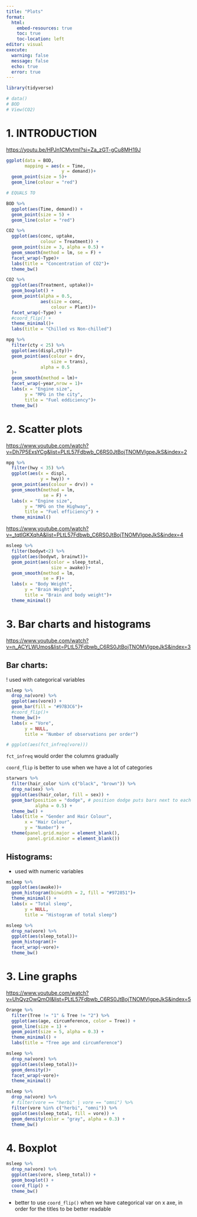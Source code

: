 ```yaml
---
title: "Plots"
format: 
  html:
    embed-resources: true
    toc: true
    toc-location: left
editor: visual
execute:
  warning: false
  message: false
  echo: true
  error: true
---
```


```r
library(tidyverse)

# data()
# BOD
# View(CO2)
```

# 1. INTRODUCTION

<https://youtu.be/HPJn1CMvtmI?si=Za_zGT-gCu8MH19J>

```r
ggplot(data = BOD,
       mapping = aes(x = Time,
                     y = demand))+
  geom_point(size = 5)+
  geom_line(colour = "red")

# EQUALS TO 

BOD %>% 
  ggplot(aes(Time, demand)) +
  geom_point(size = 5) +
  geom_line(color = "red")

CO2 %>%
  ggplot(aes(conc, uptake, 
             colour = Treatment)) +
  geom_point(size = 3, alpha = 0.5) +
  geom_smooth(method = lm, se = F) +
  facet_wrap(~Type)+
  labs(title = "Concentration of CO2")+
  theme_bw()

CO2 %>% 
  ggplot(aes(Treatment, uptake))+
  geom_boxplot() +
  geom_point(alpha = 0.5,
             aes(size = conc,
                 colour = Plant))+
  facet_wrap(~Type) +
  #coord_flip() +
  theme_minimal()+
  labs(title = "Chilled vs Non-chilled")

mpg %>% 
  filter(cty < 25) %>% 
  ggplot(aes(displ,cty))+
  geom_point(aes(colour = drv,
                 size = trans),
             alpha = 0.5
  )+
  geom_smooth(method = lm)+
  facet_wrap(~year,nrow = 1)+
  labs(x = "Engine size",
       y = "MPG in the city",
       title = "Fuel eddiciency")+
  theme_bw()

```

# 2. Scatter plots

<https://www.youtube.com/watch?v=Dh7P5ExsYCg&list=PLtL57Fdbwb_C6RS0JtBojTNOMVlgpeJkS&index=2>

```r
mpg %>% 
  filter(hwy < 35) %>% 
  ggplot(aes(x = displ,
             y = hwy)) +
  geom_point(aes(colour = drv)) +
  geom_smooth(method = lm,
              se = F) +
  labs(x = "Engine size",
       y = "MPG on the Highway",
       title = "Fuel efficiency") +
  theme_minimal()

```

<https://www.youtube.com/watch?v=_tqtIGKXqhA&list=PLtL57Fdbwb_C6RS0JtBojTNOMVlgpeJkS&index=4>

```r
msleep %>% 
  filter(bodywt<2) %>% 
  ggplot(aes(bodywt, brainwt))+
  geom_point(aes(color = sleep_total,
                 size = awake))+
  geom_smooth(method = lm,
              se = F)+
  labs(x = "Body Weight",
       y = "Brain Weight",
       title = "Brain and body weight")+
  theme_minimal()

```

# 3. Bar charts and histograms

<https://www.youtube.com/watch?v=n_ACYLWUmos&list=PLtL57Fdbwb_C6RS0JtBojTNOMVlgpeJkS&index=3>

## Bar charts:

! used with categorical variables

```r
msleep %>% 
  drop_na(vore) %>% 
  ggplot(aes(vore)) +
  geom_bar(fill = "#97B3C6")+
  #coord_flip()+
  theme_bw()+
  labs(x = "Vore",
       y = NULL,
       title = "Number of observations per order")

# ggplot(aes(fct_infreq(vore)))
```

`fct_infreq` would order the columns gradually

`coord_flip` is better to use when we have a lot of categories

```r
starwars %>% 
  filter(hair_color %in% c("black", "brown")) %>%
  drop_na(sex) %>% 
  ggplot(aes(hair_color, fill = sex)) +
  geom_bar(position = "dodge", # position dodge puts bars next to each other
           alpha = 0.5) +
  theme_bw() +
  labs(title = "Gender and Hair Colour",
       x = "Hair Colour",
       y = "Number") +
  theme(panel.grid.major = element_blank(),
        panel.grid.minor = element_blank())

```


## Histograms:

-   used with numeric variables

```r

msleep %>%
  ggplot(aes(awake))+
  geom_histogram(binwidth = 2, fill = "#972851")+
  theme_minimal() +
  labs(x = "Total sleep",
       y = NULL,
       title = "Histogram of total sleep")

```
```r
msleep %>% 
  drop_na(vore) %>% 
  ggplot(aes(sleep_total))+
  geom_histogram()+
  facet_wrap(~vore)+
  theme_bw()
```

# 3. Line graphs

<https://www.youtube.com/watch?v=UhQyzOwQmOI&list=PLtL57Fdbwb_C6RS0JtBojTNOMVlgpeJkS&index=5>

```r
Orange %>% 
  filter(Tree != "1" & Tree != "2") %>%
  ggplot(aes(age, circumference, color = Tree)) +
  geom_line(size = 1) +
  geom_point(size = 5, alpha = 0.3) +
  theme_minimal() +
  labs(title = "Tree age and circumference")
```
```r
msleep %>% 
  drop_na(vore) %>% 
  ggplot(aes(sleep_total))+
  geom_density()+
  facet_wrap(~vore)+
  theme_minimal()
```


```r
msleep %>% 
  drop_na(vore) %>% 
  # filter(vore == "herbi" | vore == "omni") %>% 
  filter(vore %in% c("herbi", "omni")) %>% 
  ggplot(aes(sleep_total, fill = vore)) +
  geom_density(color = "gray", alpha = 0.3) +
  theme_bw()
```


# 4. Boxplot

```r

msleep %>% 
  drop_na(vore) %>%
  ggplot(aes(vore, sleep_total)) +
  geom_boxplot() +
  coord_flip() +
  theme_bw()

```

* better to use `coord_flip()` when we have categorical var on x axe, in order for the titles to be better readable


